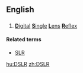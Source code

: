==English==

==={{initialism}}===
{{infl|en|initialism}}

# {{photography}} [[digital|'''D'''igital]] [[single|'''S'''ingle]] [[lens|'''L'''ens]] [[reflex|'''R'''eflex]]

====Related terms====
* [[SLR]]

[[hu:DSLR]]
[[zh:DSLR]]